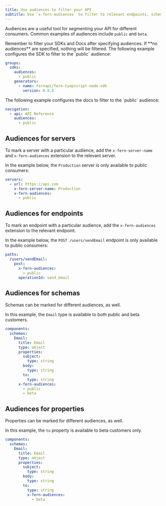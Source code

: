 ```yaml
---
title: Use audiences to filter your API
subtitle: Use `x-fern-audiences` to filter to relevant endpoints, schemas and properties
---
```


Audiences are a useful tool for segmenting your API for different consumers. Common examples of audiences include `public` 
and `beta`. 

<Info>
  Remember to filter your SDKs and Docs after specifying audiences. If **no audiences** are specified, 
  nothing will be filtered.

<AccordionGroup>

<Accordion title="SDKs">
The following example configures the SDK to filter to the `public` audience:

```yaml title="generators.yml" {3-4}
groups:
  sdks:
    audiences:
      - public
    generators:
      - name: fernapi/fern-tyepscript-node-sdk
        version: 0.8.8
```
</Accordion>

<Accordion title="Docs">
The following example configures the docs to filter to the `public` audience:

```yaml title="docs.yml" {3-4}
navigation:
  - api: API Reference
    audiences:
      - public
```
</Accordion>

</AccordionGroup>

</Info>

## Audiences for servers

To mark a server with a particular audience, add the `x-fern-server-name` and `x-fern-audiences` extension to the relevant server.

In the example below, the `Production` server is only available to public consumers:

```yaml title="openapi.yml" {3-5}
servers:
  - url: https://api.com
    x-fern-server-name: Production
    x-fern-audiences:
      - public
```

## Audiences for endpoints

To mark an endpoint with a particular audience, add the `x-fern-audiences` extension to the relevant endpoint.

In the example below, the `POST /users/sendEmail` endpoint is only available to public consumers:

```yaml title="openapi.yml" {4-5}
paths:
  /users/sendEmail:
    post:
      x-fern-audiences:
        - public
      operationId: send_email
```

## Audiences for schemas

Schemas can be marked for different audiences, as well.

In this example, the `Email` type is available to both public and beta customers.

```yaml title="openapi.yml" {13-15}
components:
  schemas:
    Email:
      title: Email
      type: object
      properties:
        subject:
          type: string
        body:
          type: string
        to:
          type: string
      x-fern-audiences:
        - public
        - beta
```

## Audiences for properties

Properties can be marked for different audiences, as well.

In this example, the `to` property is available to beta customers only.

```yaml title="openapi.yml" {13-17}
components:
  schemas:
    Email:
      title: Email
      type: object
      properties:
        subject:
          type: string
        body:
          type: string
        to:
          type: string
          x-fern-audiences:
            - beta
```
